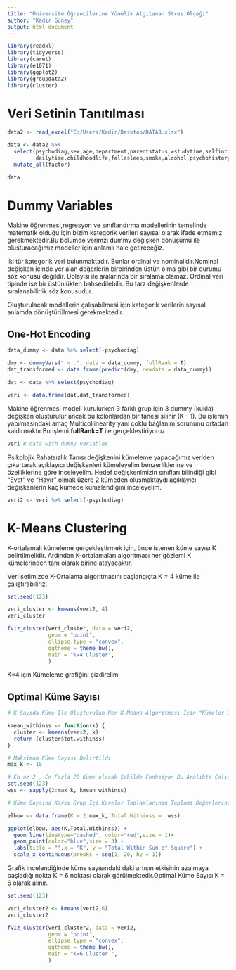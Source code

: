 ---
title: "Üniversite Öğrencilerine Yönelik Algılanan Stres Ölçeği"
author: "Kadir Güney"
output: html_document
---

```{r message=FALSE, warning=FALSE, include=FALSE}
library(readxl)
library(tidyverse)
library(caret)
library(e1071)
library(ggplot2)
library(groupdata2)
library(cluster)
```


# Veri Setinin Tanıtılması

```{r}
data2 <- read_excel("C:/Users/Kadir/Desktop/DATA3.xlsx")
```

```{r}
data <- data2 %>%
  select(psychodiag,sex,age,department,parentstatus,wstudytime,selfincome,
         dailytime,childhoodlife,fallasleep,smoke,alcohol,psychohistory) %>%
  mutate_all(factor)

data

```

# Dummy Variables

Makine öğrenmesi,regresyon ve sınıflandırma modellerinin  temelinde matematik olduğu için bizim kategorik verileri sayısal olarak ifade etmemiz gerekmektedir.Bu bölümde verimzi dummy değişken dönüşümü ile oluşturacağımız modeller için anlamlı hale getireceğiz.

İki tür kategorik veri bulunmaktadır. Bunlar ordinal ve nominal’dir.Nominal değişken içinde yer alan değerlerin birbirinden üstün olma gibi bir durumu söz konusu değildir. Dolayısı ile aralarında bir sıralama olamaz. Ordinal veri tipinde ise bir üstünlükten bahsedilebilir. Bu tarz değişkenlerde sıralanabilirlik söz konusudur. 

Oluşturulacak modellerin çalışabilmesi için kategorik verilerin sayısal anlamda dönüştürülmesi gerekmektedir.


## One-Hot Encoding

```{r}
data_dummy <- data %>% select(-psychodiag)

dmy <- dummyVars(" ~ .", data = data_dummy, fullRank = T)
dat_transformed <- data.frame(predict(dmy, newdata = data_dummy))

dat <- data %>% select(psychodiag)

veri <- data.frame(dat,dat_transformed)

```


Makine öğrenmesi modeli kurulurken 3 farklı grup için 3 dummy (kukla) değişken oluşturulur ancak bu kolonlardan bir tanesi silinir (K - 1). Bu işlemin yapılmasındaki amaç Multicollinearity yani çoklu bağlanım sorununu ortadan kaldırmaktır.Bu işlemi **fullRank=T** ile gerçekleştiriyoruz.

```{r}
veri # data with dumny variables
```

Psikolojik Rahatsızlık Tanısı değişkenini kümeleme yapacağımız veriden çıkartarak açıklayıcı değişkenleri kümeleyelim benzerliklerine ve özelliklerine göre inceleyelim. Hedef değişkenimizin sınıfları bilindiği gibi "Evet" ve "Hayır" olmak üzere 2 kümeden oluşmaktaydı açıklayıcı değişkenlerin kaç kümede kümelendiğini inceleyelim.

```{r}
veri2 <- veri %>% select(-psychodiag)
```


# K-Means Clustering

K-ortalamalı kümeleme gerçekleştirmek için, önce istenen küme sayısı K belirtilmelidir. Ardından K-ortalamaları algoritması her gözlemi K kümelerinden tam olarak birine atayacaktır. 

Veri setimizde K-Ortalama algoritmasını başlangıçta K = 4 küme ile çalıştırabiliriz.

```{r}
set.seed(123)

veri_cluster <- kmeans(veri2, 4)
veri_cluster
```


```{r}
fviz_cluster(veri_cluster, data = veri2,
             geom = "point",
             ellipse.type = "convex", 
             ggtheme = theme_bw(),
             main = "K=4 Cluster",
             )
```

K=4 için Kümeleme grafiğini çizdirelim

## Optimal Küme Sayısı


```{r}
# K Sayıda Küme İle Oluşturulan Her K-Means Algoritması İçin "Kümeler İçindeki Değişkenliğin/Homejenliğin Ölçüsünü" Veren Bir Fonksiyon Yazıldı

kmean_withinss <- function(k) {
  cluster <- kmeans(veri2, k)
  return (cluster$tot.withinss)
}

# Maksimum Küme Sayısı Belirtildi
max_k <- 10

# En az 2 , En Fazla 20 Küme olacak Şekilde Fonksiyon Bu Aralıkta Çalıştırıldı
set.seed(123)
wss <- sapply(2:max_k, kmean_withinss) 

# Küme Saysına Karşı Grup İçi Kareler Toplamlarının Toplamı Değerlerinin Grafiğini Çizdirelim.

elbow <- data.frame(K = 2:max_k, Total.Withinss =  wss)

ggplot(elbow, aes(K,Total.Withinss)) +
  geom_line(linetype="dashed", color="red",size = 1)+
  geom_point(color="blue",size = 3) + 
  labs(title = "",x = "K", y = "Total Within Sum of Square") +
  scale_x_continuous(breaks = seq(1, 20, by = 1))


```
Grafik incelendiğinde küme sayısındaki daki artışın etkisinin azalmaya başladığı nokta 
K = 6 noktası olarak görülmektedir.Optimal Küme Sayısı K = 6 olarak alınır.


```{r}
set.seed(123)

veri_cluster2 <- kmeans(veri2,6)
veri_cluster2
```


```{r echo=FALSE}
fviz_cluster(veri_cluster2, data = veri2,
             geom = "point",
             ellipse.type = "convex", 
             ggtheme = theme_bw(),
             main = "K=6 Cluster ",
             )
```



















